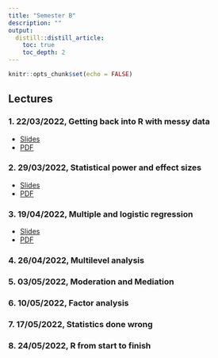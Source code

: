 ```yaml
---
title: "Semester B"
description: ""
output: 
  distill::distill_article:
    toc: true
    toc_depth: 2
---
```


```r
knitr::opts_chunk$set(echo = FALSE)
```

## Lectures

### 1. 22/03/2022, Getting back into R with messy data

- [Slides](slides/B-1-messy-data.html)
- [PDF](slides/B-1-messy-data.pdf)

### 2. 29/03/2022, Statistical power and effect sizes

- [Slides](slides/2-Power-and-Effect-Sizes.html)
- [PDF](slides/2-Power-and-Effect-Sizes.pdf)

### 3. 19/04/2022, Multiple and logistic regression

- [Slides](slides/3-generalized-linear-models.html)
- [PDF](slides/3-generalized-linear-models.pdf)

### 4. 26/04/2022, Multilevel analysis

### 5. 03/05/2022, Moderation and Mediation

### 6. 10/05/2022, Factor analysis

### 7. 17/05/2022, Statistics done wrong

### 8. 24/05/2022, R from start to finish
